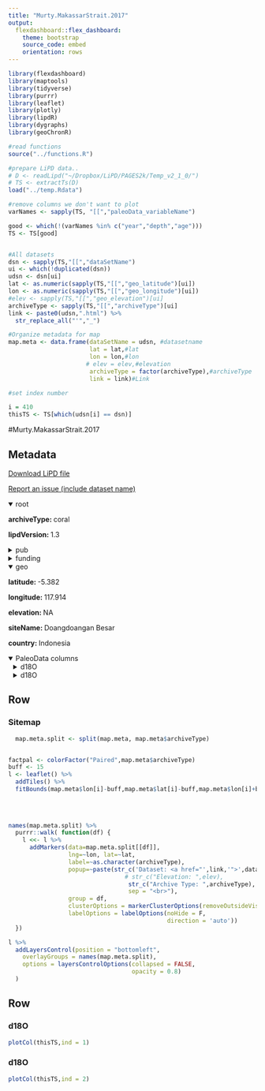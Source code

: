 ```yaml
---
title: "Murty.MakassarStrait.2017"
output: 
  flexdashboard::flex_dashboard:
    theme: bootstrap
    source_code: embed
    orientation: rows
---
```


```r
library(flexdashboard)
library(maptools)
library(tidyverse)
library(purrr)
library(leaflet)
library(plotly)
library(lipdR)
library(dygraphs)
library(geoChronR)

#read functions
source("../functions.R")

#prepare LiPD data..
# D <- readLipd("~/Dropbox/LiPD/PAGES2k/Temp_v2_1_0/")
# TS <- extractTs(D)
load("../temp.Rdata")

#remove columns we don't want to plot
varNames <- sapply(TS, "[[","paleoData_variableName")

good <- which(!(varNames %in% c("year","depth","age")))
TS <- TS[good]


#All datasets
dsn <- sapply(TS,"[[","dataSetName")
ui <- which(!duplicated(dsn))
udsn <- dsn[ui]
lat <- as.numeric(sapply(TS,"[[","geo_latitude")[ui])
lon <- as.numeric(sapply(TS,"[[","geo_longitude")[ui])
#elev <- sapply(TS,"[[","geo_elevation")[ui]
archiveType <- sapply(TS,"[[","archiveType")[ui]
link <- paste0(udsn,".html") %>% 
  str_replace_all("'","_")

#Organize metadata for map
map.meta <- data.frame(dataSetName = udsn, #datasetname
                       lat = lat,#lat
                       lon = lon,#lon
                      # elev = elev,#elevation
                       archiveType = factor(archiveType),#archiveType
                       link = link)#Link

#set index number

i = 410
thisTS <- TS[which(udsn[i] == dsn)]
```
#Murty.MakassarStrait.2017

Metadata {.sidebar}
-------------------------------------
[Download LiPD file](Murty.MakassarStrait.2017.lpd)
            

[Report an issue (include dataset name)](https://github.com/nickmckay/LiPDverse/issues)

<details open style="margin-left: 0px">
<summary>root</summary>
<p style="margin-left: 0px"><strong>archiveType: </strong>coral
<p style="margin-left: 0px"><strong>lipdVersion: </strong>1.3
</details>
<details>
<summary>pub</summary>
<details style="margin-left: 10px">
<summary>pub1</summary>
<p style="margin-left: 10px"><strong>journal: </strong>Geophysical Research Letters
<p style="margin-left: 10px"><strong>volume: </strong>44
<p style="margin-left: 10px"><strong>pages: </strong>11,967-11,975
<p style="margin-left: 10px"><strong>title: </strong>Climatic Influences on Southern Makassar Strait Salinity Over the Past Century
<p style="margin-left: 10px"><strong>DOI: </strong>10.1002/2017GL075504
</details>
</details>
<details>
<summary>funding</summary>
<details style="margin-left: 10px">
<summary>funding1</summary>
<p style="margin-left: 10px"><strong>agency: </strong>National Research Foundation Singapore
<p style="margin-left: 10px"><strong>grant: </strong>NRFF-2012-03
<p style="margin-left: 10px"><strong>country: </strong>Singapore
</details>
<details style="margin-left: 10px">
<summary>funding2</summary>
<p style="margin-left: 10px"><strong>agency: </strong>National Oceanic and Atmospheric Administration, Division of Climate Observations, U.S. Department of Commerce
<p style="margin-left: 10px"><strong>grant: </strong>UCAR-Z15-17551
<p style="margin-left: 10px"><strong>country: </strong>USA
</details>
</details>
<details open style="margin-left: 0px">
<summary>geo</summary>
<p style="margin-left: 0px"><strong>latitude: </strong>-5.382
<p style="margin-left: 0px"><strong>longitude: </strong>117.914
<p style="margin-left: 0px"><strong>elevation: </strong>NA
<p style="margin-left: 0px"><strong>siteName: </strong>Doangdoangan Besar
<p style="margin-left: 0px"><strong>country: </strong>Indonesia
</details>
<details open>
<summary>PaleoData columns</summary>
<details style="margin-left: 10px">
<summary>d18O</summary>
<p style="margin-left: 10px"><strong>TSid: </strong>WEB4d49a073
<p style="margin-left: 10px"><strong>variableName: </strong>d18O
<p style="margin-left: 10px"><strong>units: </strong>permill vpdb
<p style="margin-left: 10px"><strong>description: </strong>Monthly data used for calibration
</details>
<details style="margin-left: 10px">
<summary>d18O</summary>
<p style="margin-left: 10px"><strong>TSid: </strong>WEB1a9fc096
<p style="margin-left: 10px"><strong>variableName: </strong>d18O
<p style="margin-left: 10px"><strong>units: </strong>permill vpdb
<p style="margin-left: 10px"><strong>description: </strong>bimonthly resolution record
</details>

Row
-----------------------------------------------------------------------

### Sitemap

```r
  map.meta.split <- split(map.meta, map.meta$archiveType)


factpal <- colorFactor("Paired",map.meta$archiveType)
buff <- 15
l <- leaflet() %>% 
  addTiles() %>% 
  fitBounds(map.meta$lon[i]-buff,map.meta$lat[i]-buff,map.meta$lon[i]+buff,map.meta$lat[i]+buff)
  

  
  
names(map.meta.split) %>%
  purrr::walk( function(df) {
    l <<- l %>%
      addMarkers(data=map.meta.split[[df]],
                 lng=~lon, lat=~lat,
                 label=~as.character(archiveType),
                 popup=~paste(str_c('Dataset: <a href="',link,'">',dataSetName,'</a>'),
                                 # str_c("Elevation: ",elev),
                                  str_c("Archive Type: ",archiveType),
                                  sep = "<br>"),
                 group = df,
                 clusterOptions = markerClusterOptions(removeOutsideVisibleBounds = F),
                 labelOptions = labelOptions(noHide = F,
                                             direction = 'auto'))
  })

l %>%
  addLayersControl(position = "bottomleft",
    overlayGroups = names(map.meta.split),
    options = layersControlOptions(collapsed = FALSE,
                                   opacity = 0.8)
  )
```

Row {.tabset .tabset-fade}
-----------------------------------------------------------------------

### d18O
```r
plotCol(thisTS,ind = 1)
```

### d18O
```r
plotCol(thisTS,ind = 2)
```
